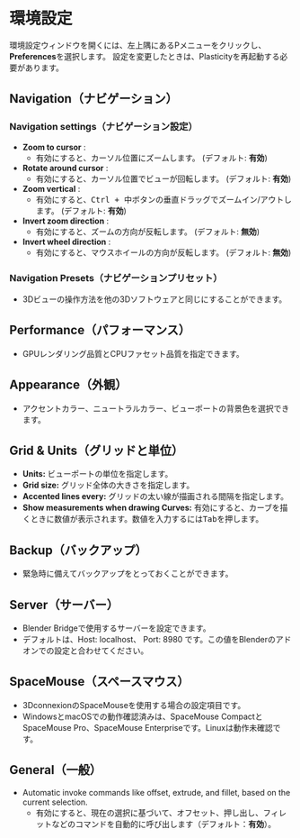 # 環境設定

環境設定ウィンドウを開くには、左上隅にあるPメニューをクリックし、**Preferences**を選択します。
設定を変更したときは、Plasticityを再起動する必要があります。

## Navigation（ナビゲーション）

### Navigation settings（ナビゲーション設定）

- **Zoom to cursor** : 
    - 有効にすると、カーソル位置にズームします。 (デフォルト: **有効**)
- **Rotate around cursor** : 
    - 有効にすると、カーソル位置でビューが回転します。 (デフォルト: **有効**)
- **Zoom vertical** : 
    - 有効にすると、<kbd>Ctrl + 中ボタン</kbd>の垂直ドラッグでズームイン/アウトします。 (デフォルト: **有効**)
- **Invert zoom direction** : 
    - 有効にすると、ズームの方向が反転します。 (デフォルト: **無効**)
- **Invert wheel direction** : 
    - 有効にすると、マウスホイールの方向が反転します。 (デフォルト: **無効**)
    
### Navigation Presets（ナビゲーションプリセット）

- 3Dビューの操作方法を他の3Dソフトウェアと同じにすることができます。

## Performance（パフォーマンス）

- GPUレンダリング品質とCPUファセット品質を指定できます。

## Appearance（外観）

- アクセントカラー、ニュートラルカラー、ビューポートの背景色を選択できます。

## Grid & Units（グリッドと単位）

- **Units:** ビューポートの単位を指定します。
- **Grid size:** グリッド全体の大きさを指定します。
- **Accented lines every:** グリッドの太い線が描画される間隔を指定します。
- **Show measurements when drawing Curves:** 有効にすると、カーブを描くときに数値が表示されます。数値を入力するには<kbd>Tab</kbd>を押します。

## Backup（バックアップ）

- 緊急時に備えてバックアップをとっておくことができます。

## Server（サーバー）

- Blender Bridgeで使用するサーバーを設定できます。
- デフォルトは、Host: localhost、 Port: 8980 です。この値をBlenderのアドオンでの設定と合わせてください。

## SpaceMouse（スペースマウス）

- 3DconnexionのSpaceMouseを使用する場合の設定項目です。
- WindowsとmacOSでの動作確認済みは、SpaceMouse CompactとSpaceMouse Pro、SpaceMouse Enterpriseです。Linuxは動作未確認です。

## General（一般）

- Automatic invoke commands like offset, extrude, and fillet, based on the current selection.
    - 有効にすると、現在の選択に基づいて、オフセット、押し出し、フィレットなどのコマンドを自動的に呼び出します（デフォルト：**有効**）。